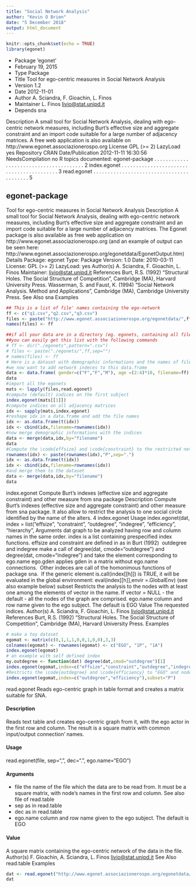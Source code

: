 ```yaml
---
title: "Social Network Analysis"
author: "Kevin O Brien"
date: "5 December 2018"
output: html_document
---
```


```r
knitr::opts_chunk$set(echo = TRUE)
library(egonet)
```

* Package 'egonet'
* February 19, 2015
* Type Package
* Title Tool for ego-centric measures in Social Network Analysis
* Version 1.2
* Date 2012-11-01
* Author A. Sciandra, F. Gioachin, L. Finos
* Maintainer L. Finos <livio@stat.unipd.it>
* Depends sna

Description A small tool for Social Network Analysis, dealing with
ego-centric network measures, including Burt's effective size
and aggregate constraint and an import code suitable for a
large number of adjacency matrices. A free web application is
also available on http://www.egonet.associazionerospo.org
License GPL (>= 2)
LazyLoad yes
Repository CRAN
Date/Publication 2012-11-11 16:30:56
NeedsCompilation no
R topics documented:
egonet-package . . . . . . . . . . . . . . . . . . . . . . . . . . . . . . . . . . . . . . . 2
index.egonet . . . . . . . . . . . . . . . . . . . . . . . . . . . . . . . . . . . . . . . . . 3
read.egonet . . . . . . . . . . . . . . . . . . . . . . . . . . . . . . . . . . . . . . . . . 5


## egonet-package 
Tool for ego-centric measures in Social Network Analysis
Description
A small tool for Social Network Analysis, dealing with ego-centric network measures, including
Burt's effective size and aggregate constraint and an import code suitable for a large number of
adjacency matrices.
The Egonet package is also available as free web application on http://www.egonet.associazionerospo.org
(and an example of output can be seen here: http://www.egonet.associazionerospo.org/egonetdata/EgonetOutput.htm)
Details
Package: egonet
Type: Package
Version: 1.0
Date: 2010-03-11
License: GPL (>= 2)
LazyLoad: yes
Author(s)
A. Sciandra, F. Gioachin, L. Finos
Maintainer: <livio@stat.unipd.it>
References
Burt, R.S. (1992) "Structural Holes. The Social Structure of Competition", Cambridge (MA), Harvard
University Press.
Wasserman, S. and Faust, K. (1994) "Social Network Analysis. Method and Applications", Cambridge
(MA), Cambridge University Press.
See Also
sna
Examples
```r
## This is a list of file' names containing the ego-network
ff <- c("q1.csv","q2.csv","q3.csv")
files <- paste("http://www.egonet.associazionerospo.org/egonetdata/",ff,sep="")
names(files) <- ff

##if all your data are in a directory (eg. egonets, containing all files with the same extension),
##you can easily get this list with the following commands
# ff <- dir("./egonets",pattern=".csv")
# files <- paste("./egonets/",ff,sep="")
# names(files) <- ff
# Here is a dataset with demographic informations and the names of files containing the ego-network
#we now want to add network indeces to this data.frame
data <- data.frame( gender=c("F","F","M"), age =(2:4)*10, filename=ff)
data
#import all the egonets
mats <- lapply(files,read.egonet)
#compute (default) indices on the first subject
index.egonet(mats[[1]])
#compute indices on all adjacency matrices
idx <- sapply(mats,index.egonet)
#reshape idx in a data.frame and add the file names
idx <- as.data.frame(t(idx))
idx <- cbind(idx,filename=rownames(idx))
#now merge demographic informations with the indices
data <- merge(data,idx,by="filename")
data
#Compute the \code{effsize} and \code{constraint} to the restricted network with "EGO" and nodes with "P" in the name idx <- sapply(mats,index.egonet, subset = "P",index = c("effsize","constraint"))
rownames(idx) <- paste(rownames(idx),"P",sep=".")
idx <- as.data.frame(t(idx))
idx <- cbind(idx,filename=rownames(idx))
#and merge them to the dataset
data <- merge(data,idx,by="filename")
data
```

index.egonet Compute Burt's indexes (effective size and aggregate constraint) and
other measure from sna package
Description
Compute Burt's indexes (effective size and aggregate constraint) and other measure from sna package.
It also allow to restrict the analysis to one social circle identified by the name of the alters.
4 index.egonet
Usage
index.egonet(dat, index = list("effsize", "constraint", "outdegree", "indegree", "efficiency", "hierarchy", Arguments
dat graph to be analyzed having row and column names in the same order.
index is a list containing prespecified index functions. effsize and constraint
are defined in as in Burt (1992) \ outdegree and indegree make a call of
degree(dat, cmode="outdegree") and degree(dat, cmode="indegree")
and take the element corresponding to ego.name\ ego.gden applies gden in a
matrix without ego.name connections. \ Other indeces are call of the homonimous
functions of package sna. \ If the generic element is.call(index[[h]])
is TRUE, it will be evaluated in the global environment: eval(index[[h]],envir =.GlobalEnv)
(see also example below)
subset Restricts the analysis to the nodes with at least one among the elements of
vector in the name. If vector = NULL - the default - all the nodes of the
graph are comprised.
ego.name column and row name given to the ego subject. The default is EGO
Value
The requested indices.
Author(s)
A. Sciandra, F. Gioachin, L. Finos <livio@stat.unipd.it>
References
Burt, R.S. (1992) "Structural Holes. The Social Structure of Competition", Cambridge (MA), Harvard
University Press.
Examples
```r
# make a toy dataset
egomat <- matrix(c(0,1,1,1,0,0,1,0,0),3,3)
colnames(egomat) <- rownames(egomat) <- c("EGO", "1P", "1A")
index.egonet(egomat)
# an example with self defined index
my.outdegree <- function(dat) degree(dat,cmod="outdegree")[1]
index.egonet(egomat,index=c("effsize","constraint","outdegree","indegree","efficiency", "centralization", "gden"))
#Restricts the \code{outdegree} and \code{efficiency} to "EGO" and nodes with "P" in the name
index.egonet(egomat,index=c("outdegree","efficiency"),subset="P")
```


read.egonet Reads ego-centric graph in table format and creates a matrix suitable
for SNA.

#### Description
Reads text table and creates ego-centric graph from it, with the ego actor in the first row and column.
The result is a square matrix with common input/output connection' names.

#### Usage
read.egonet(file, sep=",", dec=".", ego.name="EGO")

#### Arguments
* file the name of the file which the data are to be read from. It must be a square matrix, with node's names in the first row and column. See also file of read.table
* sep as in read.table
* dec as in read.table
* ego.name column and row name given to the ego subject. The default is EGO

#### Value
A square matrix containing the ego-centric network of the data in the file.
Author(s)
F. Gioachin, A. Sciandra, L. Finos <livio@stat.unipd.it>
See Also
read.table
Examples
```r
dat <- read.egonet("http://www.egonet.associazionerospo.org/egonetdata/q1.csv")
dat
```
